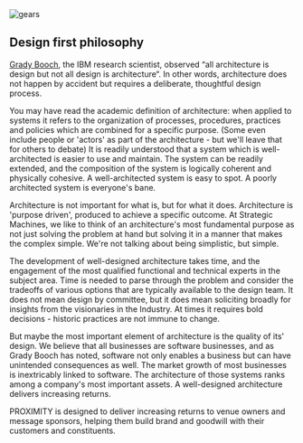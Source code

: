 
<div className={styles["Welcome"]}>

<div className={styles["rcs"]}>
  <img src={gears} alt="gears" /> 
</div>

## Design first philosophy
[Grady Booch](https://www.youtube.com/watch?v=z0HsPBKfhoI), the IBM research scientist, observed “all architecture is design but not all design is architecture“. In other words, architecture does not happen by accident but requires a deliberate, thoughtful design process.

You may have read the academic definition of architecture: when applied to systems it refers to the organization of processes, procedures, practices and policies which are combined for a specific purpose. (Some even include people or 'actors' as part of the architecture - but we'll leave that for others to debate) It is readily understood that a system which is well-architected is easier to use and maintain. The system can be readily extended, and the composition of the system is logically coherent and physically cohesive. A well-architected system is easy to spot. A poorly architected system is everyone's bane.

Architecture is not important for what is, but for what it does. Architecture is 'purpose driven', produced to achieve a specific outcome. At Strategic Machines, we like to think of an architecture's most fundamental purpose as not just solving the problem at hand but solving it in a manner that makes the complex simple. We're not talking about being simplistic, but simple. 

The development of well-designed architecture takes time, and the engagement of the most qualified functional and technical experts in the subject area. Time is needed to parse through the problem and consider the tradeoffs of various options that are typically available to the design team. It does not mean design by committee, but it does mean soliciting broadly for insights from the visionaries in the Industry. At times it requires bold decisions - historic practices are not immune to change.

But maybe the most important element of architecture is the quality of its' design. We believe that all businesses are software businesses, and as Grady Booch has noted, software not only enables a business but can have unintended consequences as well. The market growth of most businesses is inextricably linked to software. The architecture of those systems ranks among a company's most important assets. A well-designed architecture delivers increasing returns.

PROXIMITY is designed to deliver increasing returns to venue owners and message sponsors, helping them build brand and goodwill with their customers and constituents.





</div>
